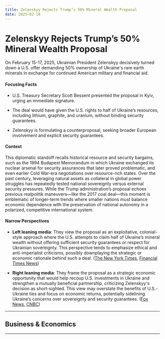 ```yaml
---
title: Zelenskyy Rejects Trump’s 50% Mineral Wealth Proposal
date: 2025-02-18
---
```


# Zelenskyy Rejects Trump’s 50% Mineral Wealth Proposal

On February 15-17, 2025, Ukrainian President Zelenskyy decisively turned down a U.S. offer demanding 50% ownership of Ukraine's rare earth minerals in exchange for continued American military and financial aid.

#### Focusing Facts

- U.S. Treasury Secretary Scott Bessent presented the proposal in Kyiv, urging an immediate signature.

- The deal would have given the U.S. rights to half of Ukraine’s resources, including lithium, graphite, and uranium, without binding security guarantees.

- Zelenskyy is formulating a counterproposal, seeking broader European involvement and explicit security guarantees.

#### Context

This diplomatic standoff recalls historical resource and security bargains, such as the 1994 Budapest Memorandum in which Ukraine exchanged its nuclear arsenal for security assurances that later proved problematic, and even earlier Cold War-era negotiations over resource-rich states. Over the past century, leveraging natural assets as collateral in global power struggles has repeatedly tested national sovereignty versus external security pressures. While the Trump administration’s proposal echoes previous realpolitik maneuvers—like the 2017 coal deal—this moment is emblematic of longer-term trends where smaller nations must balance economic dependence with the preservation of national autonomy in a polarized, competitive international system.

#### Narrow Perspectives

- **Left leaning media**: They view the proposal as an exploitative, colonial-style approach where the U.S. attempts to claim half of Ukraine’s mineral wealth without offering sufficient security guarantees or respect for Ukrainian sovereignty. This perspective tends to emphasize ethical and anti-imperialist criticisms, possibly downplaying the strategic or economic rationale behind such a deal. ([The New York Times](https://www.nytimes.com/2025/02/15/world/europe/ukraine-minerals-us-deal-rejected.html), [Financial Times News](https://www.ft.com/content/b08b7258-7ae0-4bae-9499-e6d3183d5894))

- **Right leaning media**: They frame the proposal as a strategic economic opportunity that would help recoup U.S. investments in Ukraine and strengthen a mutually beneficial partnership, criticizing Zelenskyy's decision as short-sighted. This view may overstate the benefits of U.S.-Ukraine ties and focus on economic returns, potentially sidelining Ukraine’s concerns over sovereignty and security guarantees. ([Fox News](https://www.foxnews.com/world/zelenskyy-not-yet-signing-us-economic-agreement-short-sighted-white-house-official-says), [CNBC](https://www.cnbc.com/2025/02/15/trump-officials-pitch-zelenskyy-on-us-owning-50percent-ukraines-rare-earth-minerals.html))

---

## Business & Economics

---

